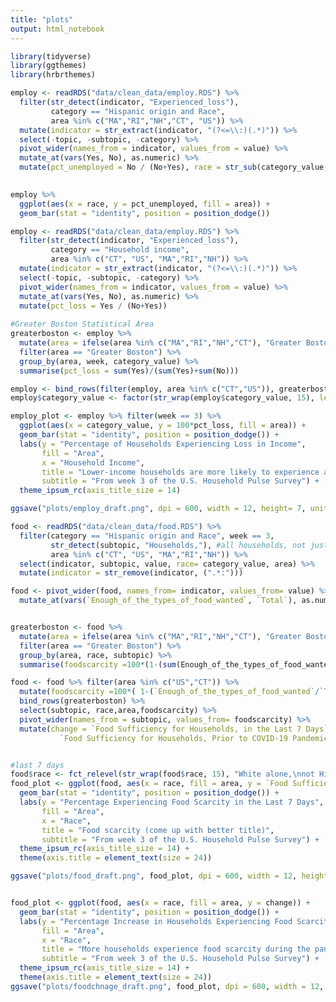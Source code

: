 ```yaml
---
title: "plots"
output: html_notebook
---
```



```r
library(tidyverse)
library(ggthemes)
library(hrbrthemes)
```



```r

employ <- readRDS("data/clean_data/employ.RDS") %>%
  filter(str_detect(indicator, "Experienced_loss"),
         category == "Hispanic origin and Race",
         area %in% c("MA","RI","NH","CT", "US")) %>% 
  mutate(indicator = str_extract(indicator, "(?<=\\:)(.*)")) %>% 
  select(-topic, -subtopic, -category) %>% 
  pivot_wider(names_from = indicator, values_from = value) %>% 
  mutate_at(vars(Yes, No), as.numeric) %>% 
  mutate(pct_unemployed = No / (No+Yes), race = str_sub(category_value, 1,1))
  

employ %>% 
  ggplot(aes(x = race, y = pct_unemployed, fill = area)) + 
  geom_bar(stat = "identity", position = position_dodge())

```




```r
employ <- readRDS("data/clean_data/employ.RDS") %>%
  filter(str_detect(indicator, "Experienced_loss"),
         category == "Household income", 
         area %in% c("CT", "US", "MA","RI","NH")) %>% 
  mutate(indicator = str_extract(indicator, "(?<=\\:)(.*)")) %>% 
  select(-topic, -subtopic, -category) %>% 
  pivot_wider(names_from = indicator, values_from = value) %>% 
  mutate_at(vars(Yes, No), as.numeric) %>% 
  mutate(pct_loss = Yes / (No+Yes))
  
#Greater Boston Statistical Area
greaterboston <- employ %>% 
  mutate(area = ifelse(area %in% c("MA","RI","NH","CT"), "Greater Boston", area)) %>% 
  filter(area == "Greater Boston") %>% 
  group_by(area, week, category_value) %>% 
  summarise(pct_loss = sum(Yes)/(sum(Yes)+sum(No)))

employ <- bind_rows(filter(employ, area %in% c("CT","US")), greaterboston)
employ$category_value <- factor(str_wrap(employ$category_value, 15), levels = unique(str_wrap(employ$category_value, 15)))

employ_plot <- employ %>% filter(week == 3) %>% 
  ggplot(aes(x = category_value, y = 100*pct_loss, fill = area)) + 
  geom_bar(stat = "identity", position = position_dodge()) + 
  labs(y = "Percentage of Households Experiencing Loss in Income", 
       fill = "Area", 
       x = "Household Income", 
       title = "Lower-income households are more likely to experience a loss in income during the pandemic", 
       subtitle = "From week 3 of the U.S. Household Pulse Survey") + 
  theme_ipsum_rc(axis_title_size = 14) 

ggsave("plots/employ_draft.png", dpi = 600, width = 12, height= 7, unit = "in") 
```


```r

food <- readRDS("data/clean_data/food.RDS") %>% 
  filter(category == "Hispanic origin and Race", week == 3,
         str_detect(subtopic, "Households,"), #all households, not just households with children
         area %in% c("CT", "US", "MA","RI","NH")) %>% 
  select(indicator, subtopic, value, race= category_value, area) %>% 
  mutate(indicator = str_remove(indicator, (".*:"))) 

food <- pivot_wider(food, names_from= indicator, values_from= value) %>% 
  mutate_at(vars(`Enough_of_the_types_of_food_wanted`, `Total`), as.numeric) 


greaterboston <- food %>% 
  mutate(area = ifelse(area %in% c("MA","RI","NH","CT"), "Greater Boston", area)) %>% 
  filter(area == "Greater Boston") %>% 
  group_by(area, race, subtopic) %>% 
  summarise(foodscarcity =100*(1-(sum(Enough_of_the_types_of_food_wanted)/(sum(Total))))) 

food <- food %>% filter(area %in% c("US","CT")) %>% 
  mutate(foodscarcity =100*( 1-(`Enough_of_the_types_of_food_wanted`/`Total`))) %>% 
  bind_rows(greaterboston) %>% 
  select(subtopic, race,area,foodscarcity) %>%
  pivot_wider(names_from = subtopic, values_from= foodscarcity) %>% 
  mutate(change = `Food Sufficiency for Households, in the Last 7 Days` - 
           `Food Sufficiency for Households, Prior to COVID-19 Pandemic`)


#last 7 days
food$race <- fct_relevel(str_wrap(food$race, 15), "White alone,\nnot Hispanic") 
food_plot <- ggplot(food, aes(x = race, fill = area, y = `Food Sufficiency for Households, in the Last 7 Days`)) + 
  geom_bar(stat = "identity", position = position_dodge()) + 
  labs(y = "Percentage Experiencing Food Scarcity in the Last 7 Days", 
       fill = "Area", 
       x = "Race", 
       title = "Food scarcity (come up with better title)",
       subtitle = "From week 3 of the U.S. Household Pulse Survey") + 
  theme_ipsum_rc(axis_title_size = 14) + 
  theme(axis.title = element_text(size = 24))

ggsave("plots/food_draft.png", food_plot, dpi = 600, width = 12, height= 7, unit = "in") 


food_plot <- ggplot(food, aes(x = race, fill = area, y = change)) + 
  geom_bar(stat = "identity", position = position_dodge()) + 
  labs(y = "Percentage Increase in Households Experiencing Food Scarcity", 
       fill = "Area", 
       x = "Race", 
       title = "More households experience food scarcity during the pandemic",
       subtitle = "From week 3 of the U.S. Household Pulse Survey") + 
  theme_ipsum_rc(axis_title_size = 14) + 
  theme(axis.title = element_text(size = 24))
ggsave("plots/foodchnage_draft.png", food_plot, dpi = 600, width = 12, height= 7, unit = "in") 

```